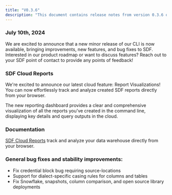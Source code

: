 ```yaml
---
title: "V0.3.6"
description: "This document contains release notes from version 0.3.6 of SDF."
---
```

### July 10th, 2024

We are excited to announce that a new minor release of our CLI is now available, bringing
 improvements, new features, and bug fixes to SDF. Interested in our product roadmap or want to 
discuss features? Reach out to your SDF point of contact to provide any points of feedback!

### SDF Cloud Reports
We're excited to announce our latest cloud feature: Report Visualizations! 
You can now effortlessly track and analyze created SDF reports directly from 
your browser. 

The new reporting dashboard provides a clear and comprehensive visualization 
of all the reports you've created in the command line, displaying key details 
and query outputs in the cloud.

### Documentation

[SDF Cloud Reports](/cloud/reporting) track and 
analyze your data warehouse directly from your browser. 

### General bug fixes and stability improvements:
- Fix credential block bug requiring source-locations
- Support for dialect-specific casing rules for columns and tables
- Fix Snowflake, snapshots, column comparison, and open source library deployments
